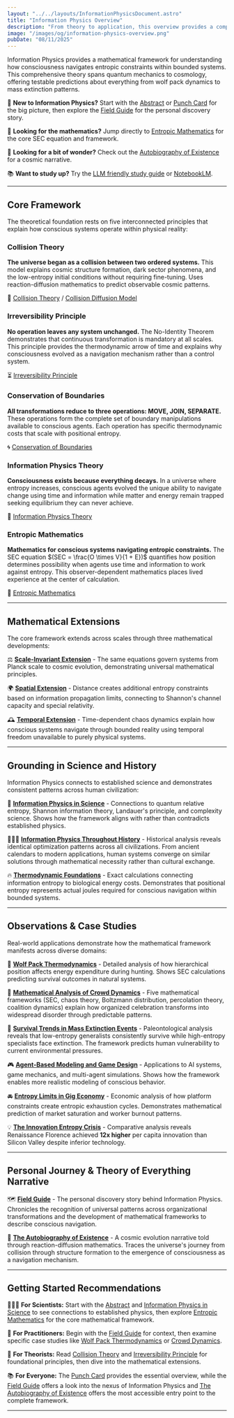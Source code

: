 ```yaml
---
layout: "../../layouts/InformationPhysicsDocument.astro"
title: "Information Physics Overview"
description: "From theory to application, this overview provides a comprehensive guide to Information Physics."
image: "/images/og/information-physics-overview.png"
pubDate: "08/11/2025"
---
```


Information Physics provides a mathematical framework for understanding how consciousness navigates entropic constraints within bounded systems. This comprehensive theory spans quantum mechanics to cosmology, offering testable predictions about everything from wolf pack dynamics to mass extinction patterns.

📍 **New to Information Physics?** Start with the [Abstract](/information-physics/abstract) or [Punch Card](/information-physics/punch-card) for the big picture, then explore the [Field Guide](/information-physics/field-guide) for the personal discovery story.

🧮 **Looking for the mathematics?** Jump directly to [Entropic Mathematics](/information-physics/entropic-mathematics) for the core SEC equation and framework.

💫 **Looking for a bit of wonder?** Check out the [Autobiography of Existence](/information-physics/the-autobiography-of-existence) for a cosmic narrative.

📚 **Want to study up?** Try the [LLM friendly study guide](/information-physics-study-guide.txt) or [NotebookLM](https://notebooklm.google.com/notebook/3daa4ef0-b9f7-4049-bfce-5047ab939e39).

---

## Core Framework

The theoretical foundation rests on five interconnected principles that explain how conscious systems operate within physical reality:

### Collision Theory

**The universe began as a collision between two ordered systems.** This model explains cosmic structure formation, dark sector phenomena, and the low-entropy initial conditions without requiring fine-tuning. Uses reaction-diffusion mathematics to predict observable cosmic patterns.

🌌 [Collision Theory](/information-physics/collision-theory) / [Collision Diffusion Model](/information-physics/collision-diffusion-model)

### Irreversibility Principle

**No operation leaves any system unchanged.** The No-Identity Theorem demonstrates that continuous transformation is mandatory at all scales. This principle provides the thermodynamic arrow of time and explains why consciousness evolved as a navigation mechanism rather than a control system.

⏳ [Irreversibility Principle](/information-physics/irreversibility-principle)

### Conservation of Boundaries

**All transformations reduce to three operations: MOVE, JOIN, SEPARATE.** These operations form the complete set of boundary manipulations available to conscious agents. Each operation has specific thermodynamic costs that scale with positional entropy.

🌀 [Conservation of Boundaries](/information-physics/conservation-of-boundaries)

### Information Physics Theory

**Consciousness exists because everything decays.** In a universe where entropy increases, conscious agents evolved the unique ability to navigate change using time and information while matter and energy remain trapped seeking equilibrium they can never achieve.

🧩 [Information Physics Theory](/information-physics/theory)

### Entropic Mathematics

**Mathematics for conscious systems navigating entropic constraints.** The SEC equation $(SEC = \frac{O \times V}{1 + E})$ quantifies how position determines possibility when agents use time and information to work against entropy. This observer-dependent mathematics places lived experience at the center of calculation.

🧮 [Entropic Mathematics](/information-physics/entropic-mathematics)

---

## Mathematical Extensions

The core framework extends across scales through three mathematical developments:

⚖️ **[Scale-Invariant Extension](/information-physics/entropic-mathematics-scale-invariant-extension)** - The same equations govern systems from Planck scale to cosmic evolution, demonstrating universal mathematical principles.

🌍 **[Spatial Extension](/information-physics/entropic-mathematics-spatial-extension)** - Distance creates additional entropy constraints based on information propagation limits, connecting to Shannon's channel capacity and special relativity.

🕰️ **[Temporal Extension](/information-physics/entropic-mathematics-temporal-extension)** - Time-dependent chaos dynamics explain how conscious systems navigate through bounded reality using temporal freedom unavailable to purely physical systems.

---

## Grounding in Science and History

Information Physics connects to established science and demonstrates consistent patterns across human civilization:

🔬 **[Information Physics in Science](/information-physics/in-science)** - Connections to quantum relative entropy, Shannon information theory, Landauer's principle, and complexity science. Shows how the framework aligns with rather than contradicts established physics.

🧑🏻‍🏫 **[Information Physics Throughout History](/information-physics/throughout-history)** - Historical analysis reveals identical optimization patterns across all civilizations. From ancient calendars to modern applications, human systems converge on similar solutions through mathematical necessity rather than cultural exchange.

🔥 **[Thermodynamic Foundations](/information-physics/thermodynamic-foundations)** - Exact calculations connecting information entropy to biological energy costs. Demonstrates that positional entropy represents actual joules required for conscious navigation within bounded systems.

---

## Observations & Case Studies

Real-world applications demonstrate how the mathematical framework manifests across diverse domains:

🐺 **[Wolf Pack Thermodynamics](/information-physics/wolf-pack-thermodynamics)** - Detailed analysis of how hierarchical position affects energy expenditure during hunting. Shows SEC calculations predicting survival outcomes in natural systems.

🏈 **[Mathematical Analysis of Crowd Dynamics](/information-physics/mathematical-analysis-of-crowd-dynamics)** - Five mathematical frameworks (SEC, chaos theory, Boltzmann distribution, percolation theory, coalition dynamics) explain how organized celebration transforms into widespread disorder through predictable patterns.

🦕 **[Survival Trends in Mass Extinction Events](/information-physics/survival-trends-in-mass-extinction-events)** - Paleontological analysis reveals that low-entropy generalists consistently survive while high-entropy specialists face extinction. The framework predicts human vulnerability to current environmental pressures.

🎮 **[Agent-Based Modeling and Game Design](/information-physics/agent-based-modeling-and-game-design)** - Applications to AI systems, game mechanics, and multi-agent simulations. Shows how the framework enables more realistic modeling of conscious behavior.

🚘 **[Entropy Limits in Gig Economy](/information-physics/entropy-limits-in-gig-economy)** - Economic analysis of how platform constraints create entropic exhaustion cycles. Demonstrates mathematical prediction of market saturation and worker burnout patterns.

💡 **[The Innovation Entropy Crisis](/information-physics/the-innovation-entropy-crisis)** - Comparative analysis reveals Renaissance Florence achieved **12x higher** per capita innovation than Silicon Valley despite inferior technology.

---

## Personal Journey & Theory of Everything Narrative

🗺️ **[Field Guide](/information-physics/field-guide)** - The personal discovery story behind Information Physics. Chronicles the recognition of universal patterns across organizational transformations and the development of mathematical frameworks to describe conscious navigation.

💫 **[The Autobiography of Existence](/information-physics/the-autobiography-of-existence)** - A cosmic evolution narrative told through reaction-diffusion mathematics. Traces the universe's journey from collision through structure formation to the emergence of consciousness as a navigation mechanism.

---

## Getting Started Recommendations

🧑🏻‍🔬 **For Scientists:** Start with the [Abstract](/information-physics/abstract) and [Information Physics in Science](/information-physics/in-science) to see connections to established physics, then explore [Entropic Mathematics](/information-physics/entropic-mathematics) for the core mathematical framework.

📐 **For Practitioners:** Begin with the [Field Guide](/information-physics/field-guide) for context, then examine specific case studies like [Wolf Pack Thermodynamics](/information-physics/wolf-pack-thermodynamics) or [Crowd Dynamics](/information-physics/mathematical-analysis-of-crowd-dynamics).

🧠 **For Theorists:** Read [Collision Theory](/information-physics/collision-theory) and [Irreversibility Principle](/information-physics/irreversibility-principle) for foundational principles, then dive into the mathematical extensions.

📚 **For Everyone:** The [Punch Card](/information-physics/punch-card) provides the essential overview, while the [Field Guide](/information-physics/field-guide) offers a look into the nexus of Information Physics and [The Autobiography of Existence](/information-physics/the-autobiography-of-existence) offers the most accessible entry point to the complete framework.

---
